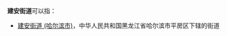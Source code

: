 '''建安街道'''可以指：
{{PRC admin/disambig|13/01/03/007/000|35/07/83/001/000}}
*[[建安街道_(哈尔滨市)|建安街道 (哈尔滨市)]]，中华人民共和国黑龙江省哈尔滨市平房区下辖的街道
{{disambig|cat=四字乡级行政区划消歧义}}